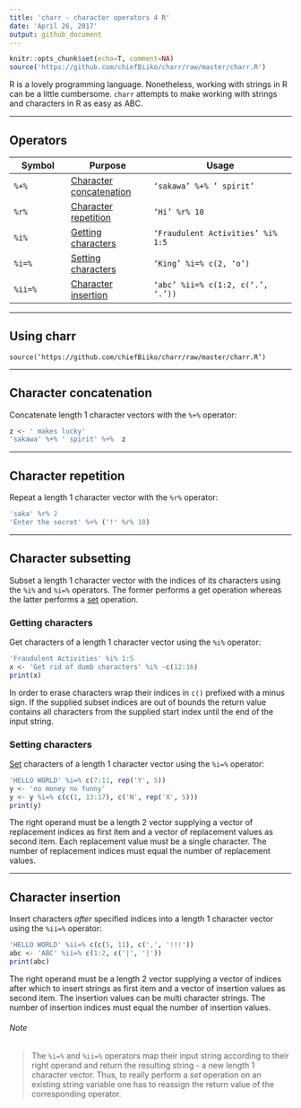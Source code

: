 ```yaml
---
title: 'charr - character operators 4 R'
date: 'April 26, 2017'
output: github_document
---
```


```r
knitr::opts_chunk$set(echo=T, comment=NA)
source('https://github.com/chiefBiiko/charr/raw/master/charr.R')
```

R is a lovely programming language. Nonetheless, working with strings in R can be a little cumbersome. <code>charr</code> attempts to make working with strings and characters in R as easy as ABC.

***

## Operators

| Symbol            | Purpose                   | Usage                                        |
|-------------------|---------------------------|----------------------------------------------|
|<code>%+%</code>   | [Character concatenation] | <code>'sakawa' %+% ' spirit'</code>          |
|<code>%r%</code>   | [Character repetition]    | <code>'Hi' %r% 10</code>                     |
|<code>%i%</code>   | [Getting characters]      | <code>'Fraudulent Activities' %i% 1:5</code> |
|<code>%i=%</code>  | [Setting characters]      | <code>'King' %i=% c(2, 'o')</code>           |
|<code>%ii=%</code> | [Character insertion]     | <code>'abc' %ii=% c(1:2, c('.', '.'))</code> |

***

## Using charr
<code>source('https://github.com/chiefBiiko/charr/raw/master/charr.R')</code>

***

## Character concatenation

Concatenate length 1 character vectors with the <code>%+%</code> operator:

```r
z <- ' makes lucky'
'sakawa' %+% ' spirit' %+%  z
```

***

## Character repetition

Repeat a length 1 character vector with the <code>%r%</code> operator:

```r
'saka' %r% 2
'Enter the secret' %+% ('!' %r% 10)
```

***

## Character subsetting

Subset a length 1 character vector with the indices of its characters using the <code>%i%</code> and <code>%i=%</code> operators. The former performs a get operation whereas the latter performs a [set][Note] operation.

### Getting characters

Get characters of a length 1 character vector using the <code>%i%</code> operator:

```r
'Fraudulent Activities' %i% 1:5
x <- 'Get rid of dumb characters' %i% -c(12:16)
print(x)
```

In order to erase characters wrap their indices in <code>c()</code> prefixed with a minus sign. If the supplied subset indices are out of bounds the return value contains all characters from the supplied start index until the end of the input string.

### Setting characters

[Set][Note] characters of a length 1 character vector using the <code>%i=%</code> operator:

```r
'HELLO WORLD' %i=% c(7:11, rep('Y', 5))
y <- 'no money no funny'
y <- y %i=% c(c(1, 13:17), c('N', rep('X', 5)))
print(y)
```

The right operand must be a length 2 vector supplying a vector of replacement indices as first item and a vector of replacement values as second item. Each replacement value must be a single character. The number of replacement indices must equal the number of replacement values.

***

## Character insertion

Insert characters *after* specified indices into a length 1 character vector using the <code>%ii=%</code> operator:

```r
'HELLO WORLD' %ii=% c(c(5, 11), c(',', '!!!'))
abc <- 'ABC' %ii=% c(1:2, c('|', '|'))
print(abc) 
```

The right operand must be a length 2 vector supplying a vector of indices after which to insert strings as first item and a vector of insertion values as second item. The insertion values can be multi character strings. The number of insertion indices must equal the number of insertion values.

###### Note
> The <code>%i=%</code> and <code>%ii=%</code> operators map their input string according to their right operand and return the resulting string - a new length 1 character vector. Thus, to really perform a *set* operation on an existing string variable one has to reassign the return value of the corresponding operator.